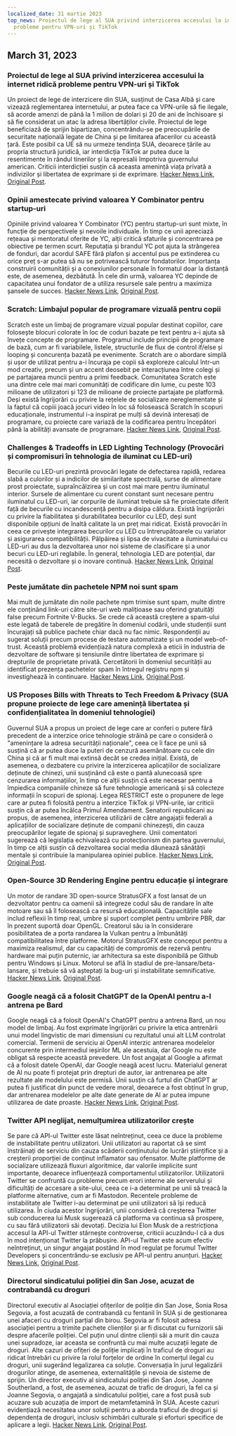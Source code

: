 ```yaml
---
localized_date: 31 martie 2023
top_news: Proiectul de lege al SUA privind interzicerea accesului la internet ridică
  probleme pentru VPN-uri și TikTok
---
```




<CallToAction />

<Steps>

## March 31, 2023

### Proiectul de lege al SUA privind interzicerea accesului la internet ridică probleme pentru VPN-uri și TikTok

Un proiect de lege de interzicere din SUA, susținut de Casa Albă și care vizează reglementarea internetului, ar putea face ca VPN-urile să fie ilegale, să acorde amenzi de până la 1 milion de dolari și 20 de ani de închisoare și să fie considerat un atac la adresa libertăților civile. Proiectul de lege beneficiază de sprijin bipartizan, concentrându-se pe preocupările de securitate națională legate de China și pe limitarea afacerilor cu această țară. Este posibil ca UE să nu urmeze tendința SUA, deoarece țările au propria structură juridică, iar interdicția TikTok ar putea duce la resentimente în rândul tinerilor și la represalii împotriva guvernului american. Criticii interdicției susțin că aceasta amenință viața privată a indivizilor și libertatea de exprimare și de exprimare.
[Hacker News Link](http://news.ycombinator.com/item?id=35366955), [Original Post](https://www.youtube.com/watch?v=FWQGA_n5Z4M).

### Opinii amestecate privind valoarea Y Combinator pentru startup-uri

Opiniile privind valoarea Y Combinator (YC) pentru startup-uri sunt mixte, în funcție de perspectivele și nevoile individuale. În timp ce unii apreciază rețeaua și mentoratul oferite de YC, alții critică sfaturile și concentrarea pe obiective pe termen scurt. Reputația și brandul YC pot ajuta la strângerea de fonduri, dar acordul SAFE fără plafon și accentul pus pe extinderea cu orice preț s-ar putea să nu se potrivească tuturor fondatorilor. Importanța construirii comunității și a conexiunilor personale în formatul doar la distanță este, de asemenea, dezbătută. În cele din urmă, valoarea YC depinde de capacitatea unui fondator de a utiliza resursele sale pentru a maximiza șansele de succes.
[Hacker News Link](http://news.ycombinator.com/item?id=35373019), [Original Post](https://acecreamu.substack.com/p/is-y-combinator-worth-the-money).

### Scratch: Limbajul popular de programare vizuală pentru copii

Scratch este un limbaj de programare vizual popular destinat copiilor, care folosește blocuri colorate în loc de coduri bazate pe text pentru a-i ajuta să învețe concepte de programare. Programul include principii de programare de bază, cum ar fi variabilele, listele, structurile de flux de control if/else și looping și concurența bazată pe evenimente. Scratch are o abordare simplă și ușor de utilizat pentru a-i încuraja pe copii să exploreze calculul într-un mod creativ, precum și un accent deosebit pe interacțiunea între colegi și pe partajarea muncii pentru a primi feedback. Comunitatea Scratch este una dintre cele mai mari comunități de codificare din lume, cu peste 103 milioane de utilizatori și 123 de milioane de proiecte partajate pe platformă. Deși există îngrijorări cu privire la rețelele de socializare nereglementate și la faptul că copiii joacă jocuri video în loc să folosească Scratch în scopuri educaționale, instrumentul i-a inspirat pe mulți să devină interesați de programare, cu proiecte care variază de la codificarea pentru începători până la abilități avansate de programare.
[Hacker News Link](http://news.ycombinator.com/item?id=35373052), [Original Post](https://scratch.mit.edu/about).

### Challenges & Tradeoffs in LED Lighting Technology (Provocări și compromisuri în tehnologia de iluminat cu LED-uri)

Becurile cu LED-uri prezintă provocări legate de defectarea rapidă, redarea slabă a culorilor și a indicilor de similaritate spectrală, surse de alimentare prost proiectate, supraîncălzirea și un cost mai mare pentru iluminatul interior. Sursele de alimentare cu curent constant sunt necesare pentru iluminatul cu LED-uri, iar corpurile de iluminat trebuie să fie proiectate diferit față de becurile cu incandescență pentru a disipa căldura. Există îngrijorări cu privire la fiabilitatea și durabilitatea becurilor cu LED, deși sunt disponibile opțiuni de înaltă calitate la un preț mai ridicat. Există provocări în ceea ce privește integrarea becurilor cu LED cu întrerupătoarele cu variator și asigurarea compatibilității. Pâlpâirea și lipsa de vivacitate a iluminatului cu LED-uri au dus la dezvoltarea unor noi sisteme de clasificare și a unor becuri cu LED-uri reglabile. În general, tehnologia LED are potențial, dar necesită o dezvoltare și o inovare continuă.
[Hacker News Link](http://news.ycombinator.com/item?id=35371750), [Original Post](https://nymag.com/strategist/article/led-light-bulbs-investigation.html).

### Peste jumătate din pachetele NPM noi sunt spam

Mai mult de jumătate din noile pachete npm trimise sunt spam, multe dintre ele conținând link-uri către site-uri web malițioase sau oferind gratuități false precum Fortnite V-Bucks. Se crede că această creștere a spam-ului este legată de taberele de pregătire în domeniul codării, unde studenții sunt încurajați să publice pachete chiar dacă nu fac nimic. Respondenții au sugerat soluții precum procese de testare automatizate și un model web-of-trust. Această problemă evidențiază natura complexă a eticii în industria de dezvoltare de software și tensiunile dintre libertatea de exprimare și drepturile de proprietate privată. Cercetătorii în domeniul securității au identificat prezența pachetelor spam în întregul registru npm și investighează în continuare.
[Hacker News Link](http://news.ycombinator.com/item?id=35370728), [Original Post](https://blog.sandworm.dev/one-in-two-new-npm-packages-is-seo-spam-right-now).

### US Proposes Bills with Threats to Tech Freedom & Privacy (SUA propune proiecte de lege care amenință libertatea și confidențialitatea în domeniul tehnologiei)

Guvernul SUA a propus un proiect de lege care ar conferi o putere fără precedent de a interzice orice tehnologie străină pe care o consideră o "amenințare la adresa securității naționale", ceea ce îi face pe unii să susțină că ar putea duce la puteri de cenzură asemănătoare cu cele din China și că ar fi mult mai extinsă decât se credea inițial. Există, de asemenea, o dezbatere cu privire la interzicerea aplicațiilor de socializare deținute de chinezi, unii susținând că este o pantă alunecoasă spre cenzurarea informațiilor, în timp ce alții susțin că este necesar pentru a împiedica companiile chineze să fure tehnologie americană și să colecteze informații în scopuri de spionaj. Legea RESTRICT este o propunere de lege care ar putea fi folosită pentru a interzice TikTok și VPN-urile, iar criticii susțin că ar putea încălca Primul Amendament. Senatorii republicani au propus, de asemenea, interzicerea utilizării de către angajații federali a aplicațiilor de socializare deținute de companii chinezești, din cauza preocupărilor legate de spionaj și supraveghere. Unii comentatori sugerează că legislația echivalează cu protecționism din partea guvernului, în timp ce alții susțin că dezvoltarea social media dăunează sănătății mentale și contribuie la manipularea opiniei publice.
[Hacker News Link](http://news.ycombinator.com/item?id=35369075), [Original Post](https://www.vice.com/en/article/4a3ddb/restrict-act-insanely-broad-ban-tiktok-vpns).

### Open-Source 3D Rendering Engine pentru educație și integrare

Un motor de randare 3D open-source StratusGFX a fost lansat de un dezvoltator pentru ca oamenii să integreze codul său de randare în alte motoare sau să îl folosească ca resursă educațională. Capacitățile sale includ reflexii în timp real, umbre și suport complet pentru umbrire PBR, dar în prezent suportă doar OpenGL. Creatorul său ia în considerare posibilitatea de a porta randarea la Vulkan pentru a îmbunătăți compatibilitatea între platforme. Motorul StratusGFX este conceput pentru a maximiza realismul, dar cu capacități de compromis de rezervă pentru hardware mai puțin puternic, iar arhitectura sa este disponibilă pe Github pentru Windows și Linux. Motorul se află în stadiul de pre-lansare/beta-lansare, și trebuie să vă așteptați la bug-uri și instabilitate semnificative.
[Hacker News Link](http://news.ycombinator.com/item?id=35370284), [Original Post](https://github.com/KTStephano/StratusGFX).

### Google neagă că a folosit ChatGPT de la OpenAI pentru a-l antrena pe Bard

Google neagă că a folosit OpenAI's ChatGPT pentru a antrena Bard, un nou model de limbaj. Au fost exprimate îngrijorări cu privire la etica antrenării unui model lingvistic de mari dimensiuni cu rezultatul unui alt LLM controlat comercial. Termenii de serviciu ai OpenAI interzic antrenarea modelelor concurente prin intermediul ieșirilor ML ale acestuia, dar Google nu este obligat să respecte această prevedere. Un fost angajat al Google a afirmat că a folosit datele OpenAI, dar Google neagă acest lucru. Materialul generat de AI nu poate fi protejat prin drepturi de autor, iar antrenarea pe alte rezultate ale modelului este permisă. Unii susțin că furtul din ChatGPT ar putea fi justificat din punct de vedere moral, deoarece a fost obținut în grup, dar antrenarea modelelor pe alte date generate de AI ar putea impune utilizarea de date proaste.
[Hacker News Link](http://news.ycombinator.com/item?id=35370915), [Original Post](https://twitter.com/steventey/status/1641267979399704576).

### Twitter API neglijat, nemulțumirea utilizatorilor crește

Se pare că API-ul Twitter este lăsat neîntreținut, ceea ce duce la probleme de instabilitate pentru utilizatori. Unii utilizatori au raportat că se simt înstrăinați de serviciu din cauza scăderii conținutului de lucrări științifice și a creșterii proporției de conținut inflamator sau ofensator. Multe platforme de socializare utilizează fluxuri algoritmice, dar valorile implicite sunt importante, deoarece influențează comportamentul utilizatorilor. Utilizatorii Twitter se confruntă cu probleme precum erori interne ale serverului și dificultăți de accesare a site-ului, ceea ce i-a determinat pe unii să treacă la platforme alternative, cum ar fi Mastodon. Recentele probleme de instabilitate ale Twitter i-au determinat pe unii utilizatori să își reducă utilizarea. În ciuda acestor îngrijorări, unii consideră că creșterea Twitter sub conducerea lui Musk sugerează că platforma va continua să prospere, cu sau fără utilizatorii săi devotați. Decizia lui Elon Musk de a restricționa accesul la API-ul Twitter stârnește controverse, criticii acuzându-l că a dus în mod intenționat Twitter la prăbușire. API-ul Twitter este acum efectiv neîntreținut, un singur angajat postând în mod regulat pe forumul Twitter Developers și concentrându-se exclusiv pe API-ul pentru anunțuri.
[Hacker News Link](http://news.ycombinator.com/item?id=35370152), [Original Post](https://snarfed.org/the-twitter-api-is-now-effectively-unmaintained).

### Directorul sindicatului poliției din San Jose, acuzat de contrabandă cu droguri

Directorul executiv al Asociației ofițerilor de poliție din San Jose, Sonia Rosa Segovia, a fost acuzată de contrabandă cu fentanil în SUA și de gestionarea unei afaceri cu droguri parțial din birou. Segovia ar fi folosit adresa asociației pentru a trimite pachete clienților și ar fi discutat cu furnizorii săi despre afacerile poliției. Cel puțin unul dintre clienții săi a murit din cauza unei supradoze, iar aceasta se confruntă cu mai multe acuzații legate de droguri. Alte cazuri de ofițeri de poliție implicați în traficul de droguri au ridicat întrebări cu privire la rolul forțelor de ordine în comerțul ilegal cu droguri, unii sugerând legalizarea ca soluție. Conversația în jurul legalizării drogurilor atinge, de asemenea, externalitățile și nevoia de sisteme de sprijin. Un director executiv al sindicatului poliției din San Jose, Joanne Southerland, a fost, de asemenea, acuzat de trafic de droguri, la fel ca și Joanne Segovia, o angajată a sindicatului poliției, care a fost pusă sub acuzare sub acuzația de import de metamfetamină în SUA. Aceste cazuri evidențiază necesitatea unor soluții pentru a aborda traficul de droguri și dependența de droguri, inclusiv schimbări culturale și eforturi specifice de aplicare a legii.
[Hacker News Link](http://news.ycombinator.com/item?id=35376488), [Original Post](https://www.washingtonexaminer.com/news/crime/san-jose-police-union-director-smuggle-fentanyl-charge).

</Steps>
